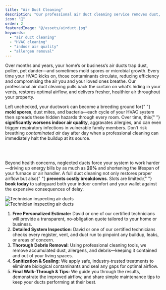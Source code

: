 ```yaml
---
title: "Air Duct Cleaning"
description: "Our professional air duct cleaning service removes dust, pet dander, pollen, mold spores, and microbial contaminants from your HVAC system, dramatically improving indoor air quality and reducing allergy and asthma triggers. By clearing blockages and debris, it enhances airflow and system efficiency—potentially lowering energy consumption by up to 20%—and extends the lifespan of your HVAC equipment. Additionally, clean ducts eliminate musty odors and decrease dust accumulation throughout your home, resulting in a fresher, healthier living environment."
icon: "💨"
order: 2
featuredImage: "@/assets/airduct.jpg"
keywords:
  - "air duct cleaning"
  - "HVAC cleaning"
  - "indoor air quality"
  - "allergen removal"
---
```



<Section variant="imageCol3" childSlotClass="flex lg:flex-row-reverse">
  <Section variant="textCol">
    <Section
      variant="headAndP"
      heading={[{ text: "What Is Air Duct Cleaning?", tagName: "h4" }]}
    >
      <p>
        Over months and years, your home’s or business’s air ducts trap dust,
        pollen, pet dander—and sometimes mold spores or microbial growth. Every
        time your HVAC kicks on, those contaminants circulate, reducing
        efficiency and compromising the air you and your loved ones breathe. Our
        professional air duct cleaning pulls back the curtain on what’s hiding
        in your vents, restores optimal airflow, and delivers fresher, healthier
        air throughout your property.
      </p>
    </Section>
    <Section
      variant="headAndP"
      heading={[
        { text: "Why You Can’t Wait to Clean Your Air Ducts", tagName: "h4" },
      ]}
    >
      <p>
        Left unchecked, your ductwork can become a breeding ground for{" "}
        <strong>mold spores</strong>, dust mites, and bacteria—each cycle of
        your HVAC system then spreads these hidden hazards through every room.
        Over time, this{" "}
        <strong>significantly worsens indoor air quality</strong>, aggravates
        allergies, and can even trigger respiratory infections in vulnerable
        family members. Don’t risk breathing <em>contaminated air</em> day after
        day when a professional cleaning can immediately halt the buildup at its
        source.
      </p>
      <br></br>
      <p>
        Beyond health concerns, neglected ducts force your system to work
        harder—driving up energy bills by as much as <strong>20%</strong> and
        shortening the lifespan of your furnace or air handler. A full duct
        cleaning not only restores proper airflow but also{" "}
        <strong>prevents costly breakdowns</strong>. Slots are limited:{" "}
        <strong>book today</strong> to safeguard both your indoor comfort and
        your wallet against the expensive consequences of delay.
      </p>
    </Section>
  </Section>

  <Section variant="contentImgSec">
    <Image
      src={ductImg}
      alt="Technician inspecting air ducts"
      class="w-full h-auto rounded-lg shadow-lg mb-6"
      loading="lazy"
    />
  </Section>
</Section>

<Section variant="imageCol3" childSlotClass="flex lg:flex-row-reverse py-[var(--spacing-3xl)]">
   <Section variant="contentImgSec">
    <Image
      src={ductImg}
      alt="Technician inspecting air ducts"
      class="w-full h-auto rounded-lg shadow-lg mb-6"
      loading="lazy"
    />
  </Section>
<Section
  heading={[{ text: "Our Five‑Step Air Duct Cleaning Process", tagName: "h4" }]}
  description="At Cleanomatic, we’ve refined air duct cleaning into a clear, five‑step experience—focused on delivering healthier air, improved efficiency, and complete peace of mind."
      variant="textCol"
      sectionClass="lg:sticky lg:top-0"
>
  <ol class="list-decimal ml-9 space-y-4">
    <li>
      <strong>Free Personalized Estimate:</strong> David or one of our certified technicians will provide a transparent, no‑obligation quote tailored to your home or business.
    </li>
    <li>
      <strong>Detailed System Inspection:</strong> David or one of our certified technicians checks every register, vent, and duct run to pinpoint any buildup, leaks, or areas of concern.
    </li>
    <li>
      <strong>Thorough Debris Removal:</strong> Using professional cleaning tools, we remove accumulated dust, allergens, and debris—keeping it contained and out of your living spaces.
    </li>
    <li>
      <strong>Sanitization & Sealing:</strong> We apply safe, industry‑trusted treatments to eliminate biological contaminants and seal any gaps for optimal airflow.
    </li>
    <li>
      <strong>Final Walk‑Through & Tips:</strong> We guide you through the results, demonstrate the improved airflow, and share simple maintenance tips to keep your ducts performing at their best.
    </li>
  </ol>
  </Section>

</Section>
